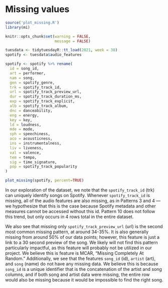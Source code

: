 # Missing values
```r
source('plot_missing.R')
library(mi)

knitr::opts_chunk$set(warning = FALSE,
                      message = FALSE)
```

```r
tuesdata <- tidytuesdayR::tt_load(2021, week = 38)
spotify <- tuesdata$audio_features
```

```r
spotify <- spotify %>% rename(
  id = song_id,
  art = performer,
  nam = song,
  gen = spotify_genre,
  trk = spotify_track_id,
  url = spotify_track_preview_url,
  dur = spotify_track_duration_ms,
  exp = spotify_track_explicit,
  alb = spotify_track_album,
  dnc = danceability,
  eng = energy,
  key = key,
  ld = loudness,
  mde = mode,
  sph = speechiness,
  aco = acousticness,
  ins = instrumentalness,
  liv = liveness,
  val = valence,
  tem = tempo,
  sig = time_signature,
  pop = spotify_track_popularity
)

plot_missing(spotify, percent=TRUE)
```

In our exploration of the dataset, we note that the `spotify_track_id` (trk) can uniquely identify songs on Spotify. Whenever `spotify_track_id` is missing, all of the audio features are also missing, as in Patterns 3 and 4 --- we hypothesize that this is the case because Spotify metadata and other measures cannot be accessed without this id. Pattern 10 does not follow this trend, but only occurs in 4 rows total in the entire dataset. 

We also see that missing only `spotify_track_preview_url` (url) is the second most common missing  pattern, at around 34-35%. It is also generally missing from around 50% of our data points; however, this feature is just a link to a 30 second preview of the song. We likely will not find this pattern particularly impactful, as this feature will probably not be utilized in our project. We believe this is feature is MCAR, "Missing Completely At Random." Additionally, we see that the features `song_id` (id), `artist` (art), and `song` (name) do not have any missing data. We believe this is because `song_id` is a unique identifier that is the concatenation of the artist and song columns, and if both song and artist data were missing, the entire row would also be missing because it would be impossible to find the right song.
